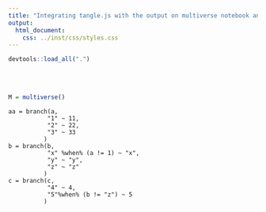 ```yaml
---
title: "Integrating tangle.js with the output on multiverse notebook analysis"
output:
  html_document:
    css: ../inst/css/styles.css
---
```


```r
devtools::load_all(".")
```

<script src="./Tangle.js"></script>
<link rel="stylesheet" href="TangleKit/TangleKit.css" type="text/css">
<script type="text/javascript" src="TangleKit/mootools.js"></script>
<script type="text/javascript" src="TangleKit/sprintf.js"></script>
<script type="text/javascript" src="TangleKit/BVTouchable.js"></script>
<script type="text/javascript" src="TangleKit/TangleKit.js"></script>
<script type="text/javascript" src="./custom.js"></script>

<mv param="a" />
<br>
<mv param="b" />
<br>
<mv param="c" />

```r
M = multiverse()
```

```multiverse
aa = branch(a, 
           "1" ~ 11, 
           "2" ~ 22, 
           "3" ~ 33
          )
b = branch(b, 
           "x" %when% (a != 1) ~ "x", 
           "y" ~ "y", 
           "z" ~ "z"
          )
c = branch(c, 
           "4" ~ 4, 
           "5"%when% (b != "z") ~ 5
          )
```

<mv param="a" />
<br>
<mv param="b" />
<br>
<mv param="c" />